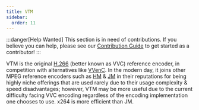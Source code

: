```yaml
---
title: VTM
sidebar:
  order: 11
---
```




:::danger[Help Wanted]
This section is in need of contributions. If you believe you can help, please see our [Contribution Guide](../contribution-guide.mdx) to get started as a contributor!
:::

VTM is the original [H.266](../video/VVC.mdx) (better known as VVC) reference encoder, in competition with alternatives like [VVenC](../encoders/VVenC.mdx). In the modern day, it joins other MPEG reference encoders such as [HM](../encoders/HM.mdx) & [JM](../encoders/JM.mdx) in their reputations for being highly niche offerings that are used rarely due to their usage complexity & speed disadvantages; however, VTM may be more useful due to the current difficulty facing VVC encoding regardless of the encoding implementation one chooses to use. x264 is more efficient than JM.